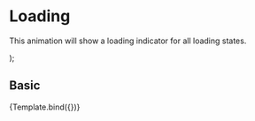 
<Meta title="Components/Animations/Loading" component={Loading} />

# Loading

This animation will show a loading indicator for all loading states.

  <Loading size={args.size} autoplay={args.autoplay} loop={args.loop} />
);

## Basic

<Canvas>
  <Story
    name="Basic"
      args={{
        size: 150,
        autoplay: true,
        loop:false,
      }}
    >
    {Template.bind({})}
    </Story>
</Canvas>

<ArgsTable of={Loading} story="Basic" />
